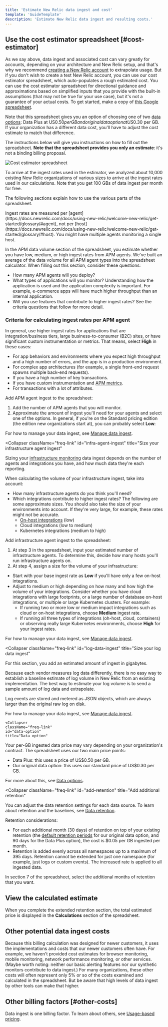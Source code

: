 ```yaml
---
title: 'Estimate New Relic data ingest and cost'
template: 'GuideTemplate'
description: 'Estimate New Relic data ingest and resulting costs.'
---
```


## Use the cost estimator spreadsheet [#cost-estimator]

As we say above, data ingest and associated cost can vary greatly for accounts, depending on your architecture and New Relic setup, and that's why we recommend [creating a New Relic account](#use-account) to extrapolate usage. But if you don't wish to create a test New Relic account, you can use our cost estimator spreadsheet, which auto-populates a rough estimated cost. You can use the cost estimator spreadsheet for directional guidance and approximations based on simplified inputs that you provide with the built-in assumptions (that may not be true for your use case), but it's not a guarantee of your actual costs. To get started, make a copy of [this Google spreadsheet](https://docs.google.com/spreadsheets/d/1natQ4YhmjDIH8YgkPblIRP2R8h07V4TNAw3EJDu91_g/edit?usp=sharing). 

Note that this spreadsheet gives you an option of choosing one of two [data options](https://docs.newrelic.com/docs/accounts/accounts-billing/new-relic-one-pricing-billing/data-ingest-billing#data-prices): Data Plus at US$0.50 per GB and original data option at US$0.30 per GB. If your organization has a different data cost, you'll have to adjust the cost estimate to match that difference. 

The instructions below will give you instructions on how to fill out the spreadsheet. **Note that the spreadsheet provides you only an estimate**: it's not a binding billing proposal.

<img
  title="Cost estimator spreadsheet"
  alt="Cost estimator spreadsheet"
  src={newRelicDataIngestCostEstimator}
/>

To arrive at the ingest rates used in the estimator, we analyzed about 10,000 existing New Relic organizations of various sizes to arrive at the ingest rates used in our calculations. Note that you get 100 GBs of data ingest per month for free.

The following sections explain how to use the various parts of the spreadsheet.

<CollapserGroup>
  <Collapser
    className="freq-link"
    id="apm-ingest-rates"
    title="Size your APM agent ingest"
  >
Ingest rates are measured per [agent](https://docs.newrelic.com/docs/using-new-relic/welcome-new-relic/get-started/glossary/#agent), not per [host](https://docs.newrelic.com/docs/using-new-relic/welcome-new-relic/get-started/glossary/#host). You might have multiple agents monitoring a single host.

In the APM data volume section of the spreadsheet, you estimate whether you have low, medium, or high ingest rates from APM agents. We've built an average of the data volume for all APM agent types into the spreadsheet calculator. When filling out this section, consider these questions:

* How many APM agents will you deploy?
* What types of applications will you monitor? Understanding how the application is used and the application complexity is important. For example, e-commerce apps will have much higher throughput than an internal application.
* Will you use features that contribute to higher ingest rates? See the criteria questions that follow for more detail.

### Criteria for calculating ingest rates per APM agent

In general, use higher ingest rates for applications that are integration/business tiers, large business-to-consumer (B2C) sites, or have significant custom instrumentation or metrics. That means, select **High** in these cases:

* For app behaviors and environments where you expect high throughput and a high number of errors, and the app is in a production environment.
* For complex app architectures (for example, a single front-end request spawns multiple back-end requests).
* If you have a high number of key transactions.
* If you have custom instrumentation and [APM metrics](https://docs.newrelic.com/docs/data-apis/understand-data/new-relic-data-types/#metrics).
* For transactions with a lot of attributes.

Add APM agent ingest to the spreadsheet:

1. Add the number of APM agents that you will monitor.
2. Approximate the amount of ingest you'll need for your agents and select one of the options. In general, if you're on the Standard pricing edition (the edition new organizations start at), you can probably select **Low**:

For how to manage your data ingest, see [Manage data ingest](https://docs.newrelic.com/docs/data-apis/manage-data/manage-data-coming-new-relic/#adjust-ingest).
  </Collapser>

  <Collapser
    className="freq-link"
    id="infra-agent-ingest"
    title="Size your infrastructure agent ingest"
  >
Sizing your [infrastructure monitoring](https://docs.newrelic.com/docs/infrastructure/infrastructure-monitoring/get-started/get-started-infrastructure-monitoring) data ingest depends on the number of agents and integrations you have, and how much data they're each reporting.

When calculating the volume of your infrastructure ingest, take into account:

* How many infrastructure agents do you think you'll need?
* Which integrations contribute to higher ingest rates? The following are some approximate sizes. You should also take the size of your environments into account. If they're very large, for example, these rates might not be accurate.
  * [On-host integrations](https://docs.newrelic.com/docs/infrastructure/host-integrations/get-started/introduction-host-integrations) (low)
  * Cloud integrations (low to medium)
  * Kubernetes integrations (medium to high)

Add infrastructure agent ingest to the spreadsheet:

1. At step 3 in the spreadsheet, input your estimated number of infrastructure agents. To determine this, decide how many hosts you'll run infrastructure agents on.
2. At step 4, assign a size for the volume of your infrastructure:
* Start with your base ingest rate as **Low** if you'll have only a few on-host integrations.
* Adjust to medium or high depending on how many and how high the volume of your integrations. Consider whether you have cloud integrations with large footprints, or a large number of database on-host integrations, or multiple or large Kubernetes clusters. For example:
  * If running two or more low or medium impact integrations such as cloud or on-host integrations, choose **Medium** ingest rate.
  * If running all three types of integrations (oh-host, cloud, containers) or observing really large Kubernetes environments, choose **High** for your ingest rates.

For how to manage your data ingest, see [Manage data ingest](https://docs.newrelic.com/docs/data-apis/manage-data/manage-data-coming-new-relic/#adjust-ingest).
  </Collapser>

  <Collapser
    className="freq-link"
    id="log-data-ingest"
    title="Size your log data ingest"
  >
For this section, you add an estimated amount of ingest in gigabytes.

Because each vendor measures log data differently, there is no easy way to establish a baseline estimate of log volume in New Relic from an existing implementation. The best way to estimate your log volume is to send a sample amount of log data and extrapolate.
    
Log events are stored and metered as JSON objects, which are always larger than the original raw log on disk.

For how to manage your data ingest, see [Manage data ingest](https://docs.newrelic.com/docs/data-apis/manage-data/manage-data-coming-new-relic/#adjust-ingest).
    
  </Collapser>

    <Collapser
    className="freq-link"
    id="data-option"
    title="Data option"
  >
Your per-GB ingested data price may vary depending on your organization's contract. The spreadsheet uses our two main price points:  
* Data Plus: this uses a price of US$0.50 per GB.  
* Our original data option: this uses our standard price of US$0.30 per GB.

For more about this, see [Data options](https://docs.newrelic.com/docs/accounts/accounts-billing/new-relic-one-pricing-billing/data-ingest-billing#data-prices).
  </Collapser>

  <Collapser
    className="freq-link"
    id="add-retention"
    title="Add additional retention"
  >
You can adjust the data retention settings for each data source. To learn about retention and the baselines, see [Data retention](https://docs.newrelic.com/docs/data-apis/manage-data/manage-data-retention).

Retention considerations:

* For each additional month (30 days) of retention on top of your existing retention (the [default retention periods](https://docs.newrelic.com/docs/data-apis/manage-data/manage-data-retention) for our original data option, and 90 days for the Data Plus option), the cost is $0.05 per GB ingested per month.
* Retention is added evenly across all namespaces up to a maximum of 395 days. Retention cannot be extended for just one namespace (for example, just logs or custom events). The increased rate is applied to all ingested data.

In section 7 of the spreadsheet, select the additional months of retention that you want.
  </Collapser>
</CollapserGroup>

## View the calculated estimate

When you complete the extended retention section, the total estimated price is displayed in the **Calculations** section of the spreadsheet.

## Other potential data ingest costs

Because this billing calculation was designed for newer customers, it uses the implementations and costs that our newer customers often have. For example, we haven't provided cost estimates for browser monitoring, mobile monitoring, network performance monitoring, or other services. (Maybe worth noting: neither our basic alerting features nor our synthetic monitors contribute to data ingest.) For many organizations, these other costs will often represent only 5% or so of the costs examined and calculated in the spreadsheet. But be aware that high levels of data ingest by other tools can make that higher.

## Other billing factors [#other-costs]

Data ingest is one billing factor. To learn about others, see [Usage-based pricing](https://docs.newrelic.com/docs/accounts/accounts-billing/new-relic-one-pricing-billing/new-relic-one-pricing-billing).